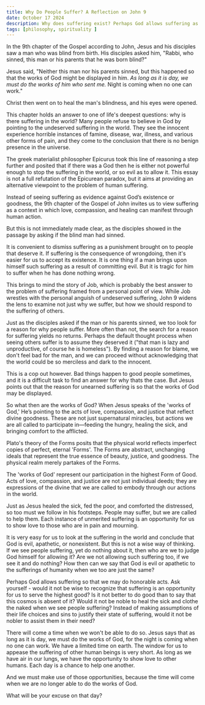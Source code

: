 ```yaml
---
title: Why Do People Suffer? A Reflection on John 9
date: October 17 2024
description: Why does suffering exist? Perhaps God allows suffering as an invitation for us to manifest love, compassion, and justice through human action.
tags: [philosophy, spirituality ]
---
```


In the 9th chapter of the Gospel according to John, Jesus and his disciples saw a man who was blind from birth.
His disciples asked him, "Rabbi, who sinned, this man or his parents that he was born blind?"

Jesus said, "Neither this man nor his parents sinned, but this happened so that the works of God might be displayed in him. 
*As long as it is day, we must do the works of him who sent me.* 
Night is coming when no one can work."

Christ then went on to heal the man's blindness, and his eyes were opened.

This chapter holds an answer to one of life's deepest questions: why is there suffering in the world?
Many people refuse to believe in God by pointing to the undeserved suffering in the world. They see the innocent experience horrible instances of famine, disease, war, illness, and various other forms of pain, and they come to the conclusion that there is no benign presence in the universe. 

The greek materialist philosopher Epicurus took this line of reasoning a step further and posited that if there was a God then he is either not powerful enough to stop the suffering in the world, or so evil as to allow it. This essay is not a full refutation of the Epicurean paradox, but it aims at providing an alternative viewpoint to the problem of human suffering. 

Instead of seeing suffering as evidence against God’s existence or goodness, the 9th chapter of the Gospel of John invites us to view suffering as a context in which love, compassion, and healing can manifest through human action.

But this is not immediately made clear, as the disciples showed in the passage by asking if the blind man had sinned.

It is convenient to dismiss suffering as a punishment brought on to people that deserve it. If suffering is the consequence of wrongdoing, then it's easier for us to accept its existence. It is one thing if a man brings upon himself such suffering as a result of committing evil. But it is tragic for him to suffer when he has done nothing wrong.

This brings to mind the story of Job, which is probably the best answer to the problem of suffering framed from a personal point of view. While Job wrestles with the personal anguish of undeserved suffering, John 9 widens the lens to examine not just why we suffer, but how we should respond to the suffering of others.

Just as the disciples asked if the man or his parents sinned, we too look for a reason for why people suffer. 
More often than not, the search for a reason for suffering yields no returns. Perhaps the default thought process when seeing others suffer is to assume they deserved it ("that man is lazy and unproductive, of course he is homeless"). By finding a reason for blame, we don't feel bad for the man, and we can proceed without acknowledging that the world could be so merciless and dark to the innocent.

This is a cop out however. Bad things happen to good people sometimes, and it is a difficult task to find an answer for why thats the case. But Jesus points out that the reason for unearned suffering is so that the works of God may be displayed. 

So what then are the works of God? 
When Jesus speaks of the 'works of God,' He’s pointing to the acts of love, compassion, and justice that reflect divine goodness. These are not just supernatural miracles, but actions we are all called to participate in—feeding the hungry, healing the sick, and bringing comfort to the afflicted.  

Plato's theory of the Forms posits that the physical world reflects imperfect copies of perfect, eternal 'Forms'. The Forms are abstract, unchanging ideals that represent the true essence of beauty, justice, and goodness. The physical realm merely partakes of the Forms.

The 'works of God' represent our participation in the highest Form of Good. Acts of love, compassion, and justice are not just individual deeds; they are expressions of the divine that we are called to embody through our actions in the world.

Just as Jesus healed the sick, fed the poor, and comforted the distressed, so too must we follow in his footsteps.
People may suffer, but we are called to help them. Each instance of unmerited suffering is an opportunity for us to show love to those who are in pain and mourning. 

It is very easy for us to look at the suffering in the world and conclude that God is evil, apathetic, or nonexistent. But this is not a wise way of thinking. If we see people suffering, yet do nothing about it, then who are we to judge God himself for allowing it? Are we not allowing such suffering too, if we see it and do nothing? How then can we say that God is evil or apathetic to the sufferings of humanity when we too are just the same?

Perhaps God allows suffering so that we may do honorable acts. 
Ask yourself - would it not be wise to recognize that suffering is an opportunity for us to serve the highest good? 
Is it not better to do good than to say that this cosmos is absent of it? 
Would it not be noble to heal the sick and clothe the naked when we see people suffering?
Instead of making assumptions of their life choices and sins to justify their state of suffering, would it not be nobler to assist them in their need?

There will come a time when we won't be able to do so.
Jesus says that as long as it is day, we must do the works of God, for the night is coming when no one can work.
We have a limited time on earth. The window for us to appease the suffering of other human beings is very short. As long as we have air in our lungs, we have the opportunity to show love to other humans. Each day is a chance to help one another. 

And we must make use of those opportunities, because the time will come when we are no longer able to do the works of God. 

What will be your excuse on that day?